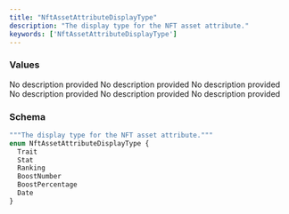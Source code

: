 ```yaml
---
title: "NftAssetAttributeDisplayType"
description: "The display type for the NFT asset attribute."
keywords: ['NftAssetAttributeDisplayType']
---
```


### Values

<ResponseField name="Trait" type="enum">
  No description provided
</ResponseField>

<ResponseField name="Stat" type="enum">
  No description provided
</ResponseField>

<ResponseField name="Ranking" type="enum">
  No description provided
</ResponseField>

<ResponseField name="BoostNumber" type="enum">
  No description provided
</ResponseField>

<ResponseField name="BoostPercentage" type="enum">
  No description provided
</ResponseField>

<ResponseField name="Date" type="enum">
  No description provided
</ResponseField>

### Schema


```graphql 
"""The display type for the NFT asset attribute."""
enum NftAssetAttributeDisplayType {
  Trait
  Stat
  Ranking
  BoostNumber
  BoostPercentage
  Date
}
```
